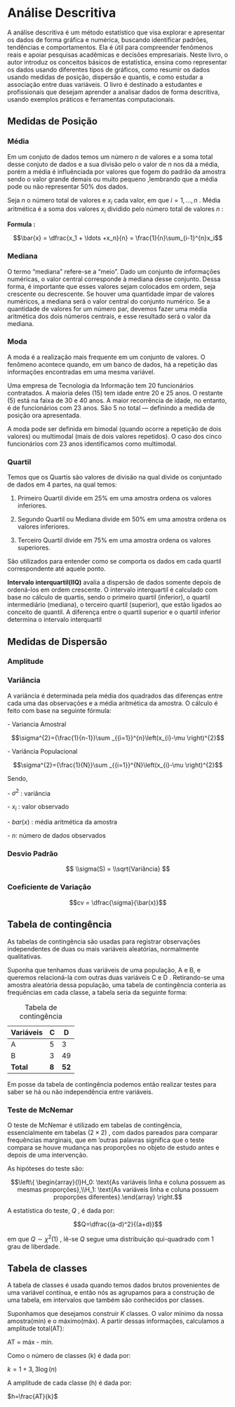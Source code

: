 # Análise Descritiva {.unnumbered}

A análise descritiva é um método estatístico que visa explorar e apresentar os dados de forma gráfica e numérica, buscando identificar padrões, tendências e comportamentos. Ela é útil para compreender fenômenos reais e apoiar pesquisas acadêmicas e decisões empresariais. Neste livro, o autor introduz os conceitos básicos de estatística, ensina como representar os dados usando diferentes tipos de gráficos, como resumir os dados usando medidas de posição, dispersão e quantis, e como estudar a associação entre duas variáveis. O livro é destinado a estudantes e profissionais que desejam aprender a analisar dados de forma descritiva, usando exemplos práticos e ferramentas computacionais.

## Medidas de Posição

### Média

Em um conjuto de dados temos um número $n$ de valores e a soma total desse conjuto de dados e a sua divisão pelo o valor de $n$ nos dá a média, porém a média é influênciada por valores que fogem do padrão da amostra sendo o valor grande demais ou muito pequeno ,lembrando que a média pode ou não representar $50\%$ dos dados.

Seja ${\displaystyle n}$ o número total de valores e ${\displaystyle x_{i}}$ cada valor, em que ${\displaystyle i=1,\dots ,n}$ . Média aritmética é a soma dos valores ${\displaystyle x_{i}}$ dividido pelo número total de valores ${\displaystyle n}$ :

**Formula :**

$$\bar{x} = \dfrac{x_1 + \ldots +x_n}{n} = \frac{1}{n}\sum_{i-1}^{n}x_i$$

### Mediana

O termo "mediana" refere-se a "meio". Dado um conjunto de informações numéricas, o valor central corresponde à mediana desse conjunto. Dessa forma, é importante que esses valores sejam colocados em ordem, seja crescente ou decrescente. Se houver uma quantidade ímpar de valores numéricos, a mediana será o valor central do conjunto numérico. Se a quantidade de valores for um número par, devemos fazer uma média aritmética dos dois números centrais, e esse resultado será o valor da mediana.

### Moda

A moda é a realização mais frequente em um conjunto de valores. O fenômeno acontece quando, em um banco de dados, há a repetição das informações encontradas em uma mesma variável.

Uma empresa de Tecnologia da Informação tem 20 funcionários contratados. A maioria deles (15) tem idade entre 20 e 25 anos. O restante (5) está na faixa de 30 e 40 anos. A maior recorrência de idade, no entanto, é de funcionários com 23 anos. São 5 no total --- definindo a medida de posição ora apresentada.

A moda pode ser definida em bimodal (quando ocorre a repetição de dois valores) ou multimodal (mais de dois valores repetidos). O caso dos cinco funcionários com 23 anos identificamos como multimodal.

### Quartil

Temos que os Quartis são valores de divisão na qual divide os conjuntado de dados em 4 partes, na qual temos:

1.  Primeiro Quartil divide em $25\%$ em uma amostra ordena os valores inferiores.

2.  Segundo Quartil ou Mediana divide em $50\%$ em uma amostra ordena os valores inferiores.

3.  Terceiro Quartil divide em $75\%$ em uma amostra ordena os valores superiores.

São utilizados para entender como se comporta os dados em cada quartil correspondente até aquele ponto.

**Intervalo interquartil(IIQ)** avalia a dispersão de dados somente depois de ordená-los em ordem crescente. O intervalo interquartil é calculado com base no cálculo de quartis, sendo o primeiro quartil (inferior), o quartil intermediário (mediana), o terceiro quartil (superior), que estão ligados ao conceito de quantil. A diferença entre o quartil superior e o quartil inferior determina o intervalo interquartil

## Medidas de Dispersão

### Amplitude

### Variância

A variância é determinada pela média dos quadrados das diferenças entre cada uma das observações e a média aritmética da amostra. O cálculo é feito com base na seguinte fórmula:

\- Variancia Amostral

$$\sigma^{2}={\frac{1}{n-1}}\sum _{{i=1}}^{n}\left(x_{i}-\mu \right)^{2}$$

\- Variância Populacional

$$\sigma^{2}={\frac{1}{N}}\sum _{{i=1}}^{N}\left(x_{i}-\mu \right)^{2}$$

Sendo,

\- $\sigma^2$ : variância

\- $x_i$ : valor observado

\- $bar(x)$ : média aritmética da amostra

\- $n$: número de dados observados

### Desvio Padrão

$$
\\sigma(S) = \\sqrt{Variância}
$$

### Coeficiente de Variação

$$cv = \dfrac{\sigma}{\bar(x)}$$

## Tabela de contingência

As tabelas de contingência são usadas para registrar observações independentes de duas ou mais variáveis aleatórias, normalmente qualitativas.

Suponha que tenhamos duas variáveis de uma população, A e B, e queremos relacioná-la com outras duas variáveis C e D . Retirando-se uma amostra aleatória dessa população, uma tabela de contingência conteria as frequências em cada classe, a tabela seria da seguinte forma:

| Variáveis | C     | D      |
|-----------|-------|--------|
| A         | 5     | 3      |
| B         | 3     | 49     |
| **Total** | **8** | **52** |

: Tabela de contingência

Em posse da tabela de contingência podemos então realizar testes para saber se há ou não independência entre variáveis.

### Teste de McNemar

O teste de McNemar é utilizado em tabelas de contingência, essencialmente em tabelas $(2\times2)$ , com dados pareados para comparar frequências marginais, que em 'outras palavras significa que o teste compara se houve mudança nas proporções no objeto de estudo antes e depois de uma intervenção.

As hipóteses do teste são:

$$\left\{ \begin{array}{l}H_0: \text{As variáveis linha e coluna possuem as mesmas proporções},\\H_1: \text{As variáveis linha e coluna possuem proporções diferentes}.\end{array} \right.$$

A estatística do teste, $Q$ , é dada por:

$$Q=\dfrac{(a-d)^2}{(a+d)}$$

em que $Q \sim \chi^2(1)$ , lê-se $Q$ segue uma distribuição qui-quadrado com 1 grau de liberdade.

## Tabela de classes

A tabela de classes é usada quando temos dados brutos provenientes de uma variável contínua, e então nós as agrupamos para a construção de uma tabela, em intervalos que também são conhecidos por classes.

Suponhamos que desejamos construir $K$ classes. O valor mínimo da nossa amostra(mín) e o máximo(máx). A partir dessas informações, calculamos a amplitude total(AT):

$\text{AT = máx - mín.}$

Como o número de classes (k) é dada por:

$k = 1+3,3\log(n)$

A amplitude de cada classe (h) é dada por:

$h=\frac{AT}{k}$
